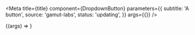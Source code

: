 
<Meta
  title={title}
  component={DropdownButton}
  parameters={{
    subtitle: 'A button',
    source: 'gamut-labs',
    status: 'updating',
  }}
  args={{}}
/>

<Canvas>
  <Story name="DropdownButton">{(args) => <DropdownButton {...args} />}</Story>
</Canvas>

<PropsTable story="DropdownButton" />

